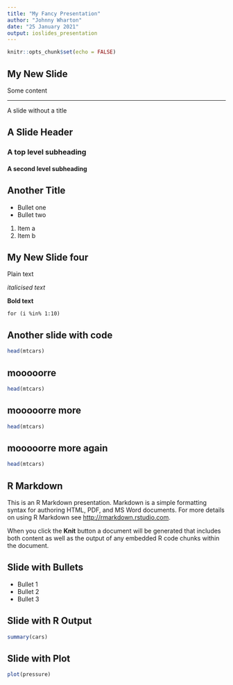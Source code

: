 ```yaml
---
title: "My Fancy Presentation"
author: "Johnny Wharton"
date: "25 January 2021"
output: ioslides_presentation
---
```


```r
knitr::opts_chunk$set(echo = FALSE)
```

## My New Slide
Some content

***
A slide without a title 

## A Slide Header

### A top level subheading

#### A second level subheading


## Another Title

- Bullet one
- Bullet two

1. Item a
2. Item b

## My New Slide four

Plain text

*italicised text*

**Bold text**

`for (i %in% 1:10)`

## Another slide with code
```r
head(mtcars)
```

## mooooorre
```r
head(mtcars)
```

## mooooorre more
```r
head(mtcars)
```


## mooooorre more again
```r
head(mtcars)
```


## R Markdown

This is an R Markdown presentation. Markdown is a simple formatting syntax for authoring HTML, PDF, and MS Word documents. For more details on using R Markdown see <http://rmarkdown.rstudio.com>.

When you click the **Knit** button a document will be generated that includes both content as well as the output of any embedded R code chunks within the document.

## Slide with Bullets

- Bullet 1
- Bullet 2
- Bullet 3

## Slide with R Output

```r
summary(cars)
```

## Slide with Plot

```r
plot(pressure)
```

